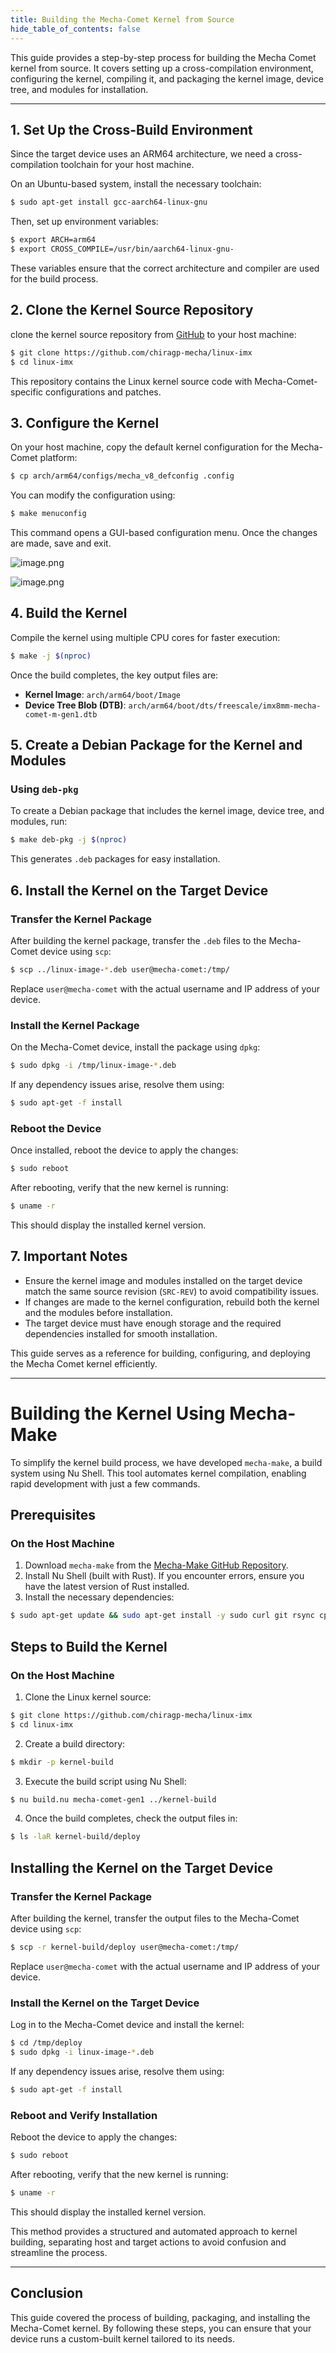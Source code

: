 ```yaml
---
title: Building the Mecha-Comet Kernel from Source
hide_table_of_contents: false
---
```


This guide provides a step-by-step process for building the Mecha Comet kernel from source. It covers setting up a cross-compilation environment, configuring the kernel, compiling it, and packaging the kernel image, device tree, and modules for installation.

---

## 1. Set Up the Cross-Build Environment

Since the target device uses an ARM64 architecture, we need a cross-compilation toolchain for your host machine.

On an Ubuntu-based system, install the necessary toolchain:

```bash
$ sudo apt-get install gcc-aarch64-linux-gnu
```

Then, set up environment variables:

```bash
$ export ARCH=arm64
$ export CROSS_COMPILE=/usr/bin/aarch64-linux-gnu-
```

These variables ensure that the correct architecture and compiler are used for the build process.

## 2. Clone the Kernel Source Repository

clone the kernel source repository from [GitHub](https://github.com/chiragp-mecha/linux-imx) to your host machine:

```bash
$ git clone https://github.com/chiragp-mecha/linux-imx
$ cd linux-imx

```

This repository contains the Linux kernel source code with Mecha-Comet-specific configurations and patches.

## 3. Configure the Kernel

On your host machine, copy the default kernel configuration for the Mecha-Comet platform:

```bash
$ cp arch/arm64/configs/mecha_v8_defconfig .config
```

You can modify the configuration using:

```bash
$ make menuconfig
```

This command opens a GUI-based configuration menu. Once the changes are made, save and exit.

![image.png](/assets/advanced/kernel-config-menu.png)

![image.png](/assets/advanced/kernel-config-save.png)

## 4. Build the Kernel

Compile the kernel using multiple CPU cores for faster execution:

```bash
$ make -j $(nproc)

```

Once the build completes, the key output files are:

- **Kernel Image**: `arch/arm64/boot/Image`
- **Device Tree Blob (DTB)**: `arch/arm64/boot/dts/freescale/imx8mm-mecha-comet-m-gen1.dtb`

## 5. Create a Debian Package for the Kernel and Modules

### Using `deb-pkg`

To create a Debian package that includes the kernel image, device tree, and modules, run:

```bash
$ make deb-pkg -j $(nproc)

```

This generates `.deb` packages for easy installation.

## 6. Install the Kernel on the Target Device

### Transfer the Kernel Package

After building the kernel package, transfer the `.deb` files to the Mecha-Comet device using `scp`:

```bash
$ scp ../linux-image-*.deb user@mecha-comet:/tmp/

```

Replace `user@mecha-comet` with the actual username and IP address of your device.

### Install the Kernel Package

On the Mecha-Comet device, install the package using `dpkg`:

```bash
$ sudo dpkg -i /tmp/linux-image-*.deb

```

If any dependency issues arise, resolve them using:

```bash
$ sudo apt-get -f install
```

### Reboot the Device

Once installed, reboot the device to apply the changes:

```bash
$ sudo reboot
```

After rebooting, verify that the new kernel is running:

```bash
$ uname -r
```

This should display the installed kernel version.

## 7. Important Notes

- Ensure the kernel image and modules installed on the target device match the same source revision (`SRC-REV`) to avoid compatibility issues.
- If changes are made to the kernel configuration, rebuild both the kernel and the modules before installation.
- The target device must have enough storage and the required dependencies installed for smooth installation.

This guide serves as a reference for building, configuring, and deploying the Mecha Comet kernel efficiently.

---

# Building the Kernel Using Mecha-Make

To simplify the kernel build process, we have developed `mecha-make`, a build system using Nu Shell. This tool automates kernel compilation, enabling rapid development with just a few commands.

## Prerequisites

### On the Host Machine

1. Download `mecha-make` from the [Mecha-Make GitHub Repository](https://github.com/mecha-org/mecha-make).
2. Install Nu Shell (built with Rust). If you encounter errors, ensure you have the latest version of Rust installed.
3. Install the necessary dependencies:

```bash
$ sudo apt-get update && sudo apt-get install -y sudo curl git rsync cpio

```

## Steps to Build the Kernel

### On the Host Machine

1. Clone the Linux kernel source:

```bash
$ git clone https://github.com/chiragp-mecha/linux-imx
$ cd linux-imx

```

2. Create a build directory:

```bash
$ mkdir -p kernel-build

```

3. Execute the build script using Nu Shell:

```bash
$ nu build.nu mecha-comet-gen1 ../kernel-build
```

4. Once the build completes, check the output files in:

```bash
$ ls -laR kernel-build/deploy
```

## Installing the Kernel on the Target Device

### Transfer the Kernel Package

After building the kernel, transfer the output files to the Mecha-Comet device using `scp`:

```bash
$ scp -r kernel-build/deploy user@mecha-comet:/tmp/
```

Replace `user@mecha-comet` with the actual username and IP address of your device.

### Install the Kernel on the Target Device

Log in to the Mecha-Comet device and install the kernel:

```bash
$ cd /tmp/deploy
$ sudo dpkg -i linux-image-*.deb
```

If any dependency issues arise, resolve them using:

```bash
$ sudo apt-get -f install
```

### Reboot and Verify Installation

Reboot the device to apply the changes:

```bash
$ sudo reboot
```

After rebooting, verify that the new kernel is running:

```bash
$ uname -r
```

This should display the installed kernel version.

This method provides a structured and automated approach to kernel building, separating host and target actions to avoid confusion and streamline the process.

---

## Conclusion

This guide covered the process of building, packaging, and installing the Mecha-Comet kernel. By following these steps, you can ensure that your device runs a custom-built kernel tailored to its needs.
